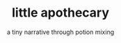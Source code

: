 ---
title: little apothecary
subtitle: a tiny narrative through potion mixing
category: dev
tags:
  - game design
  - art

heroImage: "./../assets/wolfgang-hasselmann-yhH7ER4T0JI-unsplash.jpg"

publish: false
feature: false
---